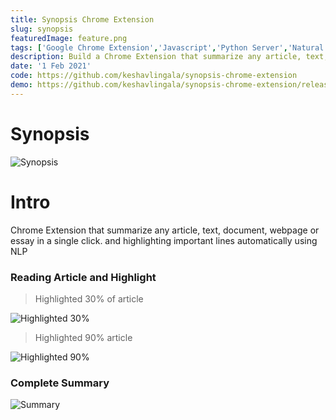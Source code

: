 ```yaml
---
title: Synopsis Chrome Extension
slug: synopsis
featuredImage: feature.png
tags: ['Google Chrome Extension','Javascript','Python Server','Natural Language Processing','Machine Learning','Real time Application','Downloadable Extension','Keshav Lingala','Keshav Reddy','Keshav Reddy Lingala','Lingala Keshav Reddy','Keshav']
description: Build a Chrome Extension that summarize any article, text, document, webpage or essay in a single click. and highlighting important lines automatically using NLP
date: '1 Feb 2021'
code: https://github.com/keshavlingala/synopsis-chrome-extension
demo: https://github.com/keshavlingala/synopsis-chrome-extension/releases/tag/v1.0
---
```


# Synopsis

![Synopsis](feature.png)

# Intro

Chrome Extension that summarize any article, text, document, webpage or essay in a single click. and highlighting important lines automatically using NLP


### Reading Article and Highlight

> Highlighted 30% of article

![Highlighted 30%](images/highlighted30.png)

> Highlighted 90% article

![Highlighted 90%](images/highlighted90.png)

### Complete Summary

![Summary](images/summary.png)
